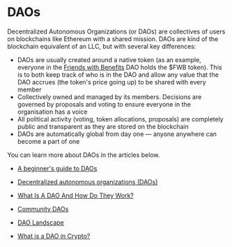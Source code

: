 # DAOs

Decentralized Autonomous Organizations (or DAOs) are collectives of users on blockchains like Ethereum with a shared mission. DAOs are kind of the blockchain equivalent of an LLC, but with several key differences:

- DAOs are usually created around a native token (as an example, everyone in the [Friends with Benefits](http://fwb.help) DAO holds the \$FWB token). This is to both keep track of who is in the DAO and allow any value that the DAO accrues (the token's price going up) to be shared with every member
- Collectively owned and managed by its members. Decisions are governed by proposals and voting to ensure everyone in the organisation has a voice
- All political activity (voting, token allocations, proposals) are completely public and transparent as they are stored on the blockchain
- DAOs are automatically global from day one — anyone anywhere can become a part of one

You can learn more about DAOs in the articles below.

- [A beginner's guide to DAOs](https://linda.mirror.xyz/Vh8K4leCGEO06_qSGx-vS5lvgUqhqkCz9ut81WwCP2o)

- [Decentralized autonomous organizations (DAOs)](https://ethereum.org/en/dao/)

- [What Is A DAO And How Do They Work?](https://consensys.net/blog/blockchain-explained/what-is-a-dao-and-how-do-they-work/)

- [Community DAOs](https://p.mirror.xyz/cVN3KOss0uqpZwxHQKtC4Syvn1RfXaxofFKHJuKLWS4)

- [DAO Landscape](https://coopahtroopa.mirror.xyz/_EDyn4cs9tDoOxNGZLfKL7JjLo5rGkkEfRa_a-6VEWw)

- [What is a DAO in Crypto?](https://www.youtube.com/watch?v=KHm0uUPqmVE)
